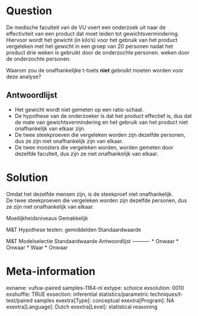 Question
========
De medische faculteit van de VU voert een onderzoek uit naar de effectiviteit van een product dat moet leiden tot gewichtsvermindering. Hiervoor wordt het gewicht (in kilo's) voor het gebruik van het product vergeleken met het gewicht in een groep van 20 personen nadat het product drie weken is gebruikt door de onderzochte personen. weken door de onderzochte personen.  
  
Waarom zou de onafhankelijke t-toets **niet** gebruikt moeten worden voor deze analyse?

Antwoordlijst
----------
* Het gewicht wordt niet gemeten op een ratio-schaal.
* De hypothese van de onderzoeker is dat het product effectief is, dus dat de mate van gewichtsvermindering en het gebruik van het product niet onafhankelijk van elkaar zijn.
* De twee steekproeven die vergeleken worden zijn dezelfde personen, dus ze zijn niet onafhankelijk zijn van elkaar.
* De twee monsters die vergeleken worden, worden gemeten door dezelfde faculteit, dus zijn ze niet onafhankelijk van elkaar.

Solution
========

Omdat het dezelfde mensen zijn, is de steekproef niet onafhankelijk.  
De twee steekproeven die vergeleken worden zijn dezelfde personen, dus ze zijn niet onafhankelijk van elkaar.

Moeilijkheidsniveaus Gemakkelijk

M&T Hypothese testen: gemiddelden Standaardwaarde

M&T Modelselectie Standaardwaarde
Antwoordlijst
----------
* Onwaar
* Onwaar
* Waar
* Onwaar

Meta-information
================
exname: vufsw-paired samples-1164-nl
extype: schoice
exsolution: 0010
exshuffle: TRUE
exsection: inferential statistics/parametric techniques/t-test/paired samples
exextra[Type]: conceptual
exextra[Program]: NA
exextra[Language]: Dutch
exextra[Level]: statistical reasoning

